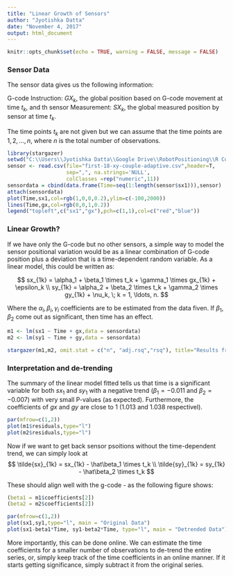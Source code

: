 ```yaml
---
title: "Linear Growth of Sensors"
author: "Jyotishka Datta"
date: "November 4, 2017"
output: html_document
---
```


```r
knitr::opts_chunk$set(echo = TRUE, warning = FALSE, message = FALSE)
```

### Sensor Data

The sensor data gives us the following information: 

G-code Instruction: $GX_k$, the global position based on G-code movement at time $t_k$, and th sensor Measurement: $SX_k$, the global measured position by sensor at time $t_k$.

The time points $t_k$ are not given but we can assume that the time points are $1,2,\ldots,n$, where $n$ is the total number of observations. 

```r
library(stargazer)
setwd("C:\\Users\\Jyotishka Datta\\Google Drive\\RobotPositioning\\R Codes")
sensor <- read.csv(file="first-18-xy-couple-adaptive.csv",header=T,
                   sep=",", na.strings='NULL',
                   colClasses =rep("numeric",11))
sensordata = cbind(data.frame(Time=seq(1:length(sensor$sx1))),sensor)
attach(sensordata)
plot(Time,sx1,col=rgb(1,0,0,0.2),ylim=c(-100,2000))
lines(Time,gx,col=rgb(0,0,1,0.2))
legend("topleft",c("sx1","gx"),pch=c(1,1),col=c("red","blue"))

```

### Linear Growth?

If we have only the G-code but no other sensors, a simple way to model the sensor positional variation would be as a linear combination of G-code position plus a deviation that is a time-dependent random variable. As a linear model, this could be written as: 

$$
sx_{1k} = \alpha_1 + \beta_1 \times t_k + \gamma_1 \times gx_{1k} + \epsilon_k \\
sy_{1k} = \alpha_2 + \beta_2 \times t_k + \gamma_2 \times gy_{1k} + \nu_k, \; k = 1, \ldots, n.
$$

Where the $\alpha_i,\beta_i, \gamma_i$ coefficients are to be estimated from the data fiven. If $\beta_1, \beta_2$ come out as significant, then time has an effect. 

```r

m1 <- lm(sx1 ~ Time + gx,data = sensordata)
m2 <- lm(sy1 ~ Time + gy,data = sensordata)

stargazer(m1,m2, omit.stat = c("n", "adj.rsq","rsq"), title="Results from Linear Model", type ='html')
```

### Interpretation and de-trending 

The summary of the linear model fitted tells us that time is a significant variable for both $sx_1$ and $sy_1$ with a negative trend ($\beta_1 = -0.011$ and $\beta_2 = -0.007$) with very small P-values (as expected). 
Furthermore, the coefficients of $gx$ and $gy$ are close to 1 (1.013 and 1.038 respectivel). 

```r
par(mfrow=c(1,2))
plot(m1$residuals,type="l")
plot(m2$residuals,type="l")
```

Now if we want to get back sensor psoitions without the time-dependent trend, we can simply look at 
$$
\tilde{sx}_{1k} = sx_{1k} -  \hat\beta_1 \times t_k \\
\tilde{sy}_{1k} = sy_{1k} -  \hat\beta_2 \times t_k
$$

These should align well with the g-code - as the following figure shows: 


```r
(beta1 = m1$coefficients[2])
(beta2 = m2$coefficients[2])

par(mfrow=c(1,2))
plot(sx1,sy1,type="l", main = "Original Data")
plot(sx1-beta1*Time, sy1-beta2*Time, type="l", main = "Detrended Data")
```

More importantly, this can be done online. We can estimate the time coefficients for a smaller number of observations to de-trend the entire series, or, simply keep track of the time coefficients in an online manner. If it starts getting significance, simply subtract it from the original series. 


